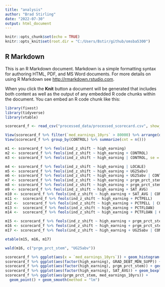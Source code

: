 ```yaml
---
title: "analysis"
author: "Brad Stirling"
date: "2022-07-30"
output: html_document
---
```


```r
knitr::opts_chunk$set(echo = TRUE)
knitr::opts_knit$set(root.dir = "C:/Users/Bstir/github/omsba5300")
```

## R Markdown

This is an R Markdown document. Markdown is a simple formatting syntax for authoring HTML, PDF, and MS Word documents. For more details on using R Markdown see <http://rmarkdown.rstudio.com>.

When you click the **Knit** button a document will be generated that includes both content as well as the output of any embedded R code chunks within the document. You can embed an R code chunk like this:

```r
library(fixest)
library(tidyverse)
library(vtable)
```

```r
scorecard_f <- read_csv("processed_data/processed_scorecard.csv", show_col_types = FALSE)
```

```r
View(scorecard_f %>% filter(`med_earnings_10yrs` > 80000) %>% arrange(desc(`med_earnings_10yrs`)))
View(scorecard_f %>% group_by(CONTROL) %>% summarize(cnt = n()))
```

```r
m1 <- scorecard_f %>% feols(ind_z_shift ~ high_earning)
m2 <- scorecard_f %>% feols(ind_z_shift ~ high_earning + CONTROL)
m3 <- scorecard_f %>% feols(ind_z_shift ~ high_earning | CONTROL, se = "hetero")

m4 <- scorecard_f %>% feols(ind_z_shift ~ high_earning | LOCALE)
m5 <- scorecard_f %>% feols(ind_z_shift ~ high_earning + UG25abv)
m6 <- scorecard_f %>% feols(ind_z_shift ~ high_earning + UG25abv | CONTROL)
m7 <- scorecard_f %>% feols(ind_z_shift ~ high_earning + prgm_prct_stem)
m8 <- scorecard_f %>% feols(ind_z_shift ~ high_earning + prgm_prct_stem | CONTROL)
m9 <- scorecard_f %>% feols(ind_z_shift ~ high_earning + SAT_AVG)
m10 <- scorecard_f %>% feols(ind_z_shift ~ high_earning + SAT_AVG | CONTROL)
m11 <-  scorecard_f %>% feols(ind_z_shift ~ high_earning + PCTPELL)
m12 <-  scorecard_f %>% feols(ind_z_shift ~ high_earning + PCTPELL | CONTROL)
m13 <-  scorecard_f %>% feols(ind_z_shift ~ high_earning + PCTFLOAN)
m14 <-  scorecard_f %>% feols(ind_z_shift ~ high_earning + PCTFLOAN | CONTROL)

m15 <- scorecard_f %>% feols(ind_z_shift ~ high_earning + prgm_prct_stem | CONTROL, se = "hetero")
m16 <- scorecard_f %>% feols(ind_z_shift ~ high_earning + prgm_prct_stem + UG25abv | CONTROL, se = "hetero")
m17 <- scorecard_f %>% feols(ind_z_shift ~ high_earning + UG25abv | CONTROL, se = "hetero")
```

```r
etable(m15, m16, m17)

wald(m16, c("prgm_prct_stem", "UG25abv"))
```

```r
scorecard_f %>% ggplot(aes(x = `med_earnings_10yrs`)) + geom_histogram(bins = 100)
scorecard_f %>% ggplot(aes(factor(high_earning), GRAD_DEBT_MDN_SUPP)) + geom_boxplot()
scorecard_f %>% ggplot(aes(factor(high_earning), prgm_prct_stem)) + geom_boxplot()
scorecard_f %>% ggplot(aes(factor(high_earning), SAT_AVG)) + geom_boxplot()
scorecard_f %>% ggplot(aes(prgm_prct_stem, med_earnings_10yrs)) +
  geom_point() + geom_smooth(method = "lm")
```